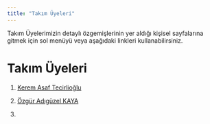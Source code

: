 ```yaml
---
title: "Takım Üyeleri"
---
```


Takım Üyelerimizin detaylı özgemişlerinin yer aldığı kişisel sayfalarına gitmek için sol menüyü veya aşağıdaki linkleri kullanabilirsiniz.

# Takım Üyeleri

1.  [Kerem Asaf Tecirlioğlu](/takim/kerem.qmd)

2.  [Özgür Adıgüzel KAYA](/takim/ozgur.qmd)

3.

